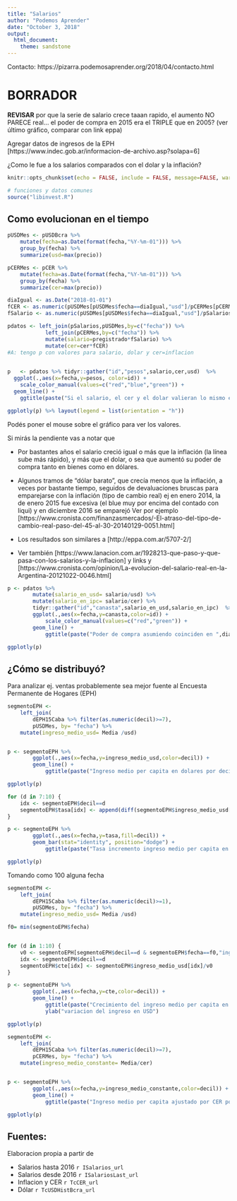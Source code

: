 ```yaml
---
title: "Salarios"
author: "Podemos Aprender"
date: "October 3, 2018"
output:
  html_document:
    theme: sandstone
---
```


Contacto: https://pizarra.podemosaprender.org/2018/04/contacto.html

# BORRADOR

__REVISAR__ por que la serie de salario crece taaan rapido, el aumento NO PARECE real... el poder de compra en 2015 era el TRIPLE que en 2005? (ver último gráfico, comparar con link eppa)

Agregar datos de ingresos de la EPH [https://www.indec.gob.ar/informacion-de-archivo.asp?solapa=6]

¿Como le fue a los salarios comparados con el dolar y la inflación?

```r
knitr::opts_chunk$set(echo = FALSE, include = FALSE, message=FALSE, warning=FALSE)
```

```r
# funciones y datos comunes
source("libinvest.R")
```

## Como evolucionan en el tiempo

```r
pUSDMes <- pUSDBcra %>% 
	mutate(fecha=as.Date(format(fecha,"%Y-%m-01"))) %>% 
	group_by(fecha) %>% 
	summarize(usd=max(precio))

pCERMes <- pCER %>% 
	mutate(fecha=as.Date(format(fecha,"%Y-%m-01"))) %>% 
	group_by(fecha) %>% 
	summarize(cer=max(precio))

diaIgual <- as.Date("2018-01-01")
fCER <- as.numeric(pUSDMes[pUSDMes$fecha==diaIgual,"usd"]/pCERMes[pCERMes$fecha==diaIgual,"cer"])
fSalario <- as.numeric(pUSDMes[pUSDMes$fecha==diaIgual,"usd"]/pSalarios[pSalarios$fecha==diaIgual,"pregistrado"])

pdatos <- left_join(pSalarios,pUSDMes,by=c("fecha")) %>%
			left_join(pCERMes,by=c("fecha")) %>%
			mutate(salario=pregistrado*fSalario) %>%
			mutate(cer=cer*fCER)
#A: tengo p con valores para salario, dolar y cer=inflacion

							 
p	<- pdatos %>% tidyr::gather("id","pesos",salario,cer,usd)  %>%
  ggplot(.,aes(x=fecha,y=pesos, color=id)) +
	scale_color_manual(values=c("red","blue","green")) +
  geom_line() +
	ggtitle(paste("Si el salario, el cer y el dolar valieran lo mismo el día ",diaIgual))

ggplotly(p) %>% layout(legend = list(orientation = "h"))
```

Podés poner el mouse sobre el gráfico para ver los valores.

Si mirás la pendiente vas a notar que

* Por bastantes años el salario creció igual o más que la inflación (la línea sube más rápido), y más que el dolar,
o sea que aumentó su poder de compra tanto en bienes como en dólares.

* Algunos tramos de "dólar barato", que crecía menos que la inflación, a veces por bastante tiempo, seguidos de devaluaciones bruscas para emparejarse con la inflación (tipo de cambio real) ej en enero 2014, la de enero 2015 fue excesiva (el blue muy por encima del contado con liqui) y en diciembre 2016 se emparejó
Ver por ejemplo [https://www.cronista.com/finanzasmercados/-El-atraso-del-tipo-de-cambio-real-paso-del-45-al-30-20140129-0051.html]

* Los resultados son similares a [http://eppa.com.ar/5707-2/]

* Ver también [https://www.lanacion.com.ar/1928213-que-paso-y-que-pasa-con-los-salarios-y-la-inflacion] y links y [https://www.cronista.com/opinion/La-evolucion-del-salario-real-en-la-Argentina-20121022-0046.html]

```r
p <- pdatos %>% 
		mutate(salario_en_usd= salario/usd) %>%
		mutate(salario_en_ipc= salario/cer) %>%
		tidyr::gather("id","canasta",salario_en_usd,salario_en_ipc)  %>%
		ggplot(.,aes(x=fecha,y=canasta,color=id)) +
			scale_color_manual(values=c("red","green")) +
  		geom_line() +
			ggtitle(paste("Poder de compra asumiendo coinciden en ",diaIgual))

ggplotly(p)
```

## ¿Cómo se distribuyó? 

Para analizar ej. ventas probablemente sea mejor fuente al Encuesta Permanente de Hogares (EPH)

```r
segmentoEPH <- 
	left_join( 
		dEPH15Caba %>% filter(as.numeric(decil)>=7),
		pUSDMes, by= "fecha") %>%
	mutate(ingreso_medio_usd= Media /usd)


p <- segmentoEPH %>% 
		ggplot(.,aes(x=fecha,y=ingreso_medio_usd,color=decil)) +
  		geom_line() +
			ggtitle(paste("Ingreso medio per capita en dolares por decil de la EPH CABA"))

ggplotly(p)
```

```r
for (d in 7:10) {
	idx <- segmentoEPH$decil==d
	segmentoEPH$tasa[idx] <- append(diff(segmentoEPH$ingreso_medio_usd[idx]),0,after=0)/segmentoEPH$ingreso_medio_usd[idx]
}

p <- segmentoEPH %>% 
		ggplot(.,aes(x=fecha,y=tasa,fill=decil)) +
  		geom_bar(stat="identity", position="dodge") +
			ggtitle(paste("Tasa incremento ingreso medio per capita en dolares por decil de la EPH CABA"))

ggplotly(p)

```

Tomando como 100 alguna fecha
```r
segmentoEPH <- 
	left_join( 
		dEPH15Caba %>% filter(as.numeric(decil)>=1),
		pUSDMes, by= "fecha") %>%
	mutate(ingreso_medio_usd= Media /usd)

f0= min(segmentoEPH$fecha)


for (d in 1:10) {
	v0 <- segmentoEPH[segmentoEPH$decil==d & segmentoEPH$fecha==f0,"ingreso_medio_usd"]
	idx <- segmentoEPH$decil==d
	segmentoEPH$cte[idx] <- segmentoEPH$ingreso_medio_usd[idx]/v0
}

p <- segmentoEPH %>% 
		ggplot(.,aes(x=fecha,y=cte,color=decil)) +
  		geom_line() +
			ggtitle(paste("Crecimiento del ingreso medio per capita en dolares por decil de la EPH CABA\n",f0,"=1"))+
			ylab("variacion del ingreso en USD")

ggplotly(p)
```

```r
segmentoEPH <- 
	left_join( 
		dEPH15Caba %>% filter(as.numeric(decil)>=7),
		pCERMes, by= "fecha") %>%
	mutate(ingreso_medio_constante= Media/cer)


p <- segmentoEPH %>% 
		ggplot(.,aes(x=fecha,y=ingreso_medio_constante,color=decil)) +
  		geom_line() +
			ggtitle(paste("Ingreso medio per capita ajustado por CER por decil de la EPH CABA"))

ggplotly(p)
```


## Fuentes: 

Elaboracion propia a partir de

* Salarios hasta 2016 ``r ISalarios_url``
* Salarios desde 2016 ``r ISalariosLast_url``
* Inflacion y CER ``r TcCER_url``
* Dólar ``r TcUSDHistBcra_url``
